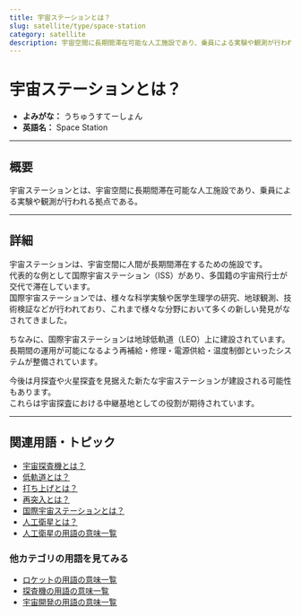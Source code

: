 ```yaml
---
title: 宇宙ステーションとは？
slug: satellite/type/space-station
category: satellite
description: 宇宙空間に長期間滞在可能な人工施設であり、乗員による実験や観測が行われる拠点のことである宇宙ステーションの意味・定義・内容について解説します。  
---
```



<Head>
  <script type="application/ld+json">
    {`{
      "@context": "https://schema.org",
      "@type": "DefinedTerm",
      "name": "宇宙ステーション",
      "inDefinedTermSet": "https://www.space-portal.org",
      "termCode": "satellite/type/space-station",
      "description": "宇宙空間に長期間滞在可能な人工施設であり、乗員による実験や観測が行われる拠点のことである宇宙ステーションの意味・定義・内容について解説します。  ",
      "url": "https://www.space-portal.org/docs/satellite/type/space-station"
    }`}
  </script>
</Head>

# 宇宙ステーションとは？

- **よみがな：** うちゅうすてーしょん  
- **英語名：** Space Station  

---

## 概要

宇宙ステーションとは、宇宙空間に長期間滞在可能な人工施設であり、乗員による実験や観測が行われる拠点である。  

---

## 詳細

宇宙ステーションは、宇宙空間に人間が長期間滞在するための施設です。  
代表的な例として国際宇宙ステーション（ISS）があり、多国籍の宇宙飛行士が交代で滞在しています。  
国際宇宙ステーションでは、様々な科学実験や医学生理学の研究、地球観測、技術検証などが行われており、これまで様々な分野において多くの新しい発見がなされてきました。  

ちなみに、国際宇宙ステーションは地球低軌道（LEO）上に建設されています。  
長期間の運用が可能になるよう再補給・修理・電源供給・温度制御といったシステムが整備されています。  

今後は月探査や火星探査を見据えた新たな宇宙ステーションが建設される可能性もあります。  
これらは宇宙探査における中継基地としての役割が期待されています。  

---

## 関連用語・トピック

- [宇宙探査機とは？](/docs/explorer/space-probe)
- [低軌道とは？](/docs/orbit/type/low-earth-orbit)
- [打ち上げとは？](/docs/rocket/launch/launch)
- [再突入とは？](/docs/explorer/technology/reentry)
- [国際宇宙ステーションとは？](/docs/satellite/index/iss)
- [人工衛星とは？](/docs/satellite/satellite)
- [人工衛星の用語の意味一覧](/docs/category/satellite)

### 他カテゴリの用語を見てみる
- [ロケットの用語の意味一覧](/docs/category/rocket)
- [探査機の用語の意味一覧](/docs/category/explorer)
- [宇宙開発の用語の意味一覧](/docs/category/glossary)
